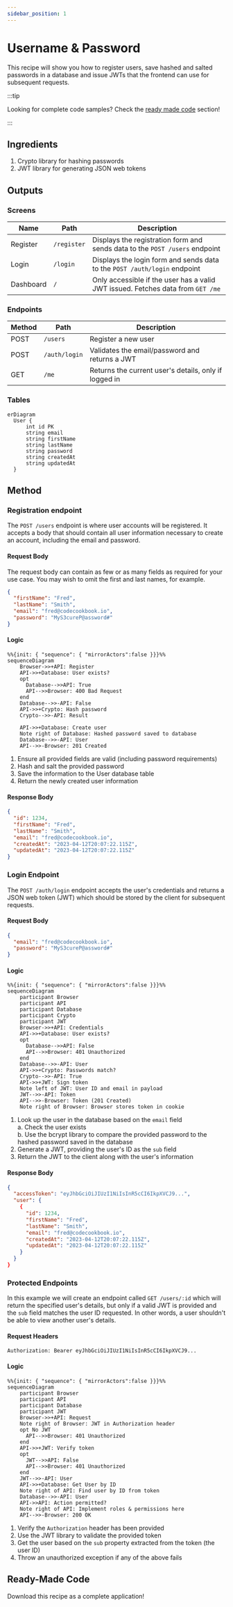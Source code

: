 ```yaml
---
sidebar_position: 1
---
```



# Username & Password

This recipe will show you how to register users, save hashed and salted passwords in a database and issue JWTs that the frontend can use for subsequent requests.

:::tip

Looking for complete code samples? Check the [ready made code](#ready-made-code) section!

:::

## Ingredients

1. Crypto library for hashing passwords
2. JWT library for generating JSON web tokens

## Outputs

### Screens

| Name      | Path        | Description                                                                     |
| --------- | ----------- | ------------------------------------------------------------------------------- |
| Register  | `/register` | Displays the registration form and sends data to the `POST /users` endpoint     |
| Login     | `/login`    | Displays the login form and sends data to the `POST /auth/login` endpoint       |
| Dashboard | `/`         | Only accessible if the user has a valid JWT issued. Fetches data from `GET /me` |

### Endpoints

| Method | Path          | Description                                           |
| ------ | ------------- | ----------------------------------------------------- |
| POST   | `/users`      | Register a new user                                   |
| POST   | `/auth/login` | Validates the email/password and returns a JWT        |
| GET    | `/me`         | Returns the current user's details, only if logged in |

### Tables

```mermaid
erDiagram
  User {
      int id PK
      string email
      string firstName
      string lastName
      string password
      string createdAt
      string updatedAt
  }

```

## Method

### Registration endpoint

The `POST /users` endpoint is where user accounts will be registered. It accepts a body that should contain all user information necessary to create an account, including the email and password.

#### Request Body

The request body can contain as few or as many fields as required for your use case. You may wish to omit the first and last names, for example.

```json
{
  "firstName": "Fred",
  "lastName": "Smith",
  "email": "fred@codecookbook.io",
  "password": "MyS3cureP@assword#"
}
```

#### Logic

```mermaid
%%{init: { "sequence": { "mirrorActors":false }}}%%
sequenceDiagram
    Browser->>+API: Register
    API->>+Database: User exists?
    opt
      Database-->>API: True
      API-->>Browser: 400 Bad Request
    end
    Database-->>-API: False
    API->>+Crypto: Hash password
    Crypto-->>-API: Result

    API->>+Database: Create user
    Note right of Database: Hashed password saved to database
    Database-->>-API: User
    API-->>-Browser: 201 Created
```

1. Ensure all provided fields are valid (including password requirements)
2. Hash and salt the provided password
3. Save the information to the User database table
4. Return the newly created user information

#### Response Body

```json
{
  "id": 1234,
  "firstName": "Fred",
  "lastName": "Smith",
  "email": "fred@codecookbook.io",
  "createdAt": "2023-04-12T20:07:22.115Z",
  "updatedAt": "2023-04-12T20:07:22.115Z"
}
```

### Login Endpoint

The `POST /auth/login` endpoint accepts the user's credentials and returns a JSON web token (JWT) which should be stored by the client for subsequent requests.

#### Request Body

```json
{
  "email": "fred@codecookbook.io",
  "password": "MyS3cureP@assword#"
}
```

#### Logic

```mermaid
%%{init: { "sequence": { "mirrorActors":false }}}%%
sequenceDiagram
    participant Browser
    participant API
    participant Database
    participant Crypto
    participant JWT
    Browser->>+API: Credentials
    API->>+Database: User exists?
    opt
      Database-->>API: False
      API-->>Browser: 401 Unauthorized
    end
    Database-->>-API: User
    API->>+Crypto: Passwords match?
    Crypto-->>-API: True
    API->>+JWT: Sign token
    Note left of JWT: User ID and email in payload
    JWT-->>-API: Token
    API-->>-Browser: Token (201 Created)
    Note right of Browser: Browser stores token in cookie
```

1. Look up the user in the database based on the `email` field  
   a. Check the user exists  
   b. Use the bcrypt library to compare the provided password to the hashed password saved in the database
2. Generate a JWT, providing the user's ID as the `sub` field
3. Return the JWT to the client along with the user's information

#### Response Body

```json
{
  "accessToken": "eyJhbGciOiJIUzI1NiIsInR5cCI6IkpXVCJ9...",
  "user": {
    {
      "id": 1234,
      "firstName": "Fred",
      "lastName": "Smith",
      "email": "fred@codecookbook.io",
      "createdAt": "2023-04-12T20:07:22.115Z",
      "updatedAt": "2023-04-12T20:07:22.115Z"
    }
  }
}
```

### Protected Endpoints

In this example we will create an endpoint called `GET /users/:id` which will return the specified user's details, but only if a valid JWT is provided and the `sub` field matches the user ID requested. In other words, a user shouldn't be able to view another user's details.

#### Request Headers

```
Authorization: Bearer eyJhbGciOiJIUzI1NiIsInR5cCI6IkpXVCJ9...
```

#### Logic

```mermaid
%%{init: { "sequence": { "mirrorActors":false }}}%%
sequenceDiagram
    participant Browser
    participant API
    participant Database
    participant JWT
    Browser->>+API: Request
    Note right of Browser: JWT in Authorization header
    opt No JWT
      API-->>Browser: 401 Unauthorized
    end
    API->>+JWT: Verify token
    opt
      JWT-->>API: False
      API-->>Browser: 401 Unauthorized
    end
    JWT-->>-API: User
    API->>+Database: Get User by ID
    Note right of API: Find user by ID from token
    Database-->>-API: User
    API->>API: Action permitted?
    Note right of API: Implement roles & permissions here
    API-->>-Browser: 200 OK

```

1.  Verify the `Authorization` header has been provided
2.  Use the JWT library to validate the provided token
3.  Get the user based on the `sub` property extracted from the token (the user ID)
4.  Throw an unauthorized exception if any of the above fails

## Ready-Made Code

Download this recipe as a complete application!

<GumroadEmbed slug="username-password-auth" />

